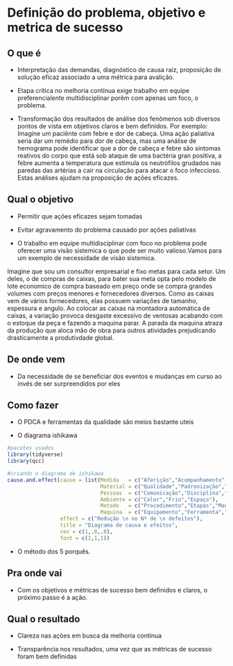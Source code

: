 # Definição do problema, objetivo e metrica de sucesso

## O que é {-}

- Interpretação das demandas, diagnóstico de causa raiz, proposição de solução eficaz associado a uma métrica para avalição.

- Etapa crítica no melhoria contínua exige trabalho em equipe preferencialente multidisciplinar porêm com apenas um foco, o problema.

- Transformação dos resultados de análise dos fenômenos sob diversos pontos de vista em objetivos claros e bem definidos. Por exemplo: Imagine um paciênte com febre e dor de cabeça. Uma ação paliativa seria dar um remédio para dor de cabeça, mas uma análise de hemograma pode identificar que a dor de cabeça e febre são sintomas reativos do corpo que está sob ataque de uma bactéria gran positiva, a febre aumenta a temperatura que estimula os neutrófilos grudados nas paredas das artérias a cair na circulação para atacar o foco infeccioso. Estas análises ajudam na proposição de ações eficazes.

## Qual o objetivo {-}

- Permitir que ações eficazes sejam tomadas

- Evitar agravamento do problema causado por ações paliativas

- O trabalho em equipe multidisciplinar com foco no problema pode oferecer uma visão sistemica o que pode ser muito valioso.Vamos para um exemplo de necessidade de visão sistemica. 

Imagine que sou um consultor empresarial e fixo metas para cada setor. Um deles, o de compras de caixas, para bater sua meta opta pelo modelo de lote economico de compra baseado em preço onde se compra grandes volumes com preços menores e fornecedores diversos. Como as caixas vem de vários fornecedores, elas possuem variações de tamanho, espessura e angulo. Ao colocar as caixas na montadora automática de caixas, a variação provoca desgaste excessivo de ventosas acabando com o estoque da peça e fazendo a maquina parar. A parada da maquina atraza da produção que aloca mão de obra para outros atividades prejudicando drasticamente a produtivdade global.


## De onde vem {-}

- Da necessidade de se beneficiar dos eventos e mudanças em curso ao invés de ser surpreendidos por eles

## Como fazer {-}

- O PDCA e ferramentas da qualidade são meios bastante uteis


- O diagrama ishikawa 

```r

#pacotes usados
library(tidyverse)
library(qcc)

#criando o diagrama de ishikawa
cause.and.effect(cause = list(Medida   = c("Aferição","Acompanhamento","Indicador"),
                              Material = c("Qualidade","Padronização","Entrega"),
                              Pessoas  = c("Comunicação","Disciplina","Criatividade"),
                              Ambiente = c("Calor","Frio","Espaço"),
                              Metodo   = c("Procedimento","Etapas","Manuais"),
                              Maquina  = c("Equipamento","Ferramenta","Instrumentos")),
                 effect = c("Redução \n no Nº de \n defeitos"),
                 title = "Diagrama de causa e efeitos",
                 cex = c(1,.8,.8),
                 font = c(2,1,1))


```

- O método dos 5 porquês.


## Pra onde vai {-}

- Com os objetivos e métricas de sucesso bem definidos e claros, o próximo passo é a ação.

## Qual o resultado {-}

- Clareza nas ações em busca da melhoria contínua

- Transparência nos resultados, uma vez que as métricas de sucesso foram bem definidas